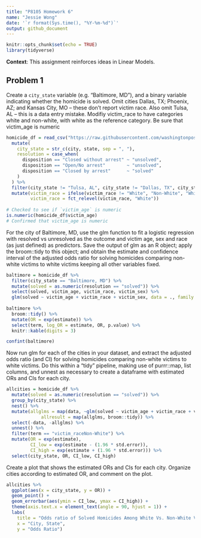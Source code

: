 ```yaml
---
title: "P8105 Homework 6"
name: "Jessie Wong"
date: '`r format(Sys.time(), "%Y-%m-%d")`'
output: github_document
---
```


```r
knitr::opts_chunk$set(echo = TRUE)
library(tidyverse)
```

**Context**: This assignment reinforces ideas in Linear Models.

## Problem 1 
Create a `city_state` variable (e.g. “Baltimore, MD”), and a binary variable indicating whether the homicide is solved. Omit cities Dallas, TX; Phoenix, AZ; and Kansas City, MO – these don’t report victim race. Also omit Tulsa, AL – this is a data entry mistake. Modifiy victim_race to have categories  white and non-white, with white as the reference category. Be sure that victim_age is numeric

```r
homicide_df = read_csv("https://raw.githubusercontent.com/washingtonpost/data-homicides/master/homicide-data.csv", na = c("", "NA", "Unknown")) %>%
  mutate(
    city_state = str_c(city, state, sep = ", "),
    resolution = case_when(
      disposition == "Closed without arrest" ~ "unsolved",
      disposition == "Open/No arrest"        ~ "unsolved",
      disposition == "Closed by arrest"      ~ "solved"
    )
  ) %>% 
  filter(city_state != "Tulsa, AL", city_state != "Dallas, TX", city_state != "Phoenix, AZ", city_state != "Kansas City, MO") %>%
  mutate(victim_race = ifelse(victim_race != "White", "Non-White", "White"), 
         victim_race = fct_relevel(victim_race, "White"))
  
# Checked to see if `victim_age` is numeric
is.numeric(homicide_df$victim_age)
# Confirmed that victim_age is numeric 
```

For the city of Baltimore, MD, use the glm function to fit a logistic regression with resolved vs unresolved as the outcome and victim age, sex and race (as just defined) as predictors. Save the output of glm as an R object; apply the broom::tidy to this object; and obtain the estimate and confidence interval of the adjusted odds ratio for solving homicides comparing non-white victims to white victims keeping all other variables fixed.
```r
baltimore = homicide_df %>%
  filter(city_state == "Baltimore, MD") %>%
  mutate(solved = as.numeric(resolution == "solved")) %>%
  select(solved, victim_age, victim_race, victim_sex) %>%
  glm(solved ~ victim_age + victim_race + victim_sex, data = ., family = binomial())
  
baltimore %>% 
  broom::tidy() %>% 
  mutate(OR = exp(estimate)) %>%
  select(term, log_OR = estimate, OR, p.value) %>% 
  knitr::kable(digits = 3) 

confint(baltimore)
```

Now run glm for each of the cities in your dataset, and extract the adjusted odds ratio (and CI) for solving homicides comparing non-white victims to white victims. Do this within a “tidy” pipeline, making use of  purrr::map, list columns, and unnest as necessary to create a dataframe with estimated ORs and CIs for each city.
```r
allcities = homicide_df %>%
  mutate(solved = as.numeric(resolution == "solved")) %>%
  group_by(city_state) %>%
  nest() %>%
  mutate(allglms = map(data, ~glm(solved ~ victim_age + victim_race + victim_sex, data = ., family = binomial())),
             allresult = map(allglms, broom::tidy)) %>%
  select(-data, -allglms) %>%
  unnest() %>%
  filter(term == "victim_raceNon-White") %>%
  mutate(OR = exp(estimate), 
         CI_low = exp(estimate - (1.96 * std.error)),
         CI_high = exp(estimate + (1.96 * std.error))) %>%
  select(city_state, OR, CI_low, CI_high)
```

Create a plot that shows the estimated ORs and CIs for each city. Organize cities according to estimated OR, and comment on the plot.
```r
allcities %>%
  ggplot(aes(x = city_state, y = OR)) + 
  geom_point() +
  geom_errorbar(aes(ymin = CI_low, ymax = CI_high)) +
  theme(axis.text.x = element_text(angle = 90, hjust = 1)) +
  labs(
    title = "Odds ratio of Solved Homicides Among White Vs. Non-White Victims Across U.S. Cities",
    x = "City, State",
    y = "Odds Ratio")
```







